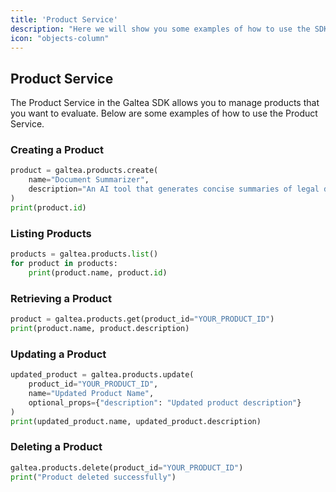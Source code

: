 ```yaml
---
title: 'Product Service'
description: "Here we will show you some examples of how to use the SDK in your codebases"
icon: "objects-column"
---
```


## Product Service

The Product Service in the Galtea SDK allows you to manage products that you want to evaluate. Below are some examples of how to use the Product Service.

### Creating a Product

```python
product = galtea.products.create(
    name="Document Summarizer",
    description="An AI tool that generates concise summaries of legal documents while preserving key information."
)
print(product.id)
```

### Listing Products

```python
products = galtea.products.list()
for product in products:
    print(product.name, product.id)
```

### Retrieving a Product

```python
product = galtea.products.get(product_id="YOUR_PRODUCT_ID")
print(product.name, product.description)
```

### Updating a Product

```python
updated_product = galtea.products.update(
    product_id="YOUR_PRODUCT_ID",
    name="Updated Product Name",
    optional_props={"description": "Updated product description"}
)
print(updated_product.name, updated_product.description)
```

### Deleting a Product

```python
galtea.products.delete(product_id="YOUR_PRODUCT_ID")
print("Product deleted successfully")
```

